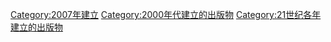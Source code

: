 {{Cat topic in year| topic=建立的出版物| year=2007}}

[[Category:2007年建立|Category:2007年建立]]
[[Category:2000年代建立的出版物|Category:2000年代建立的出版物]]
[[Category:21世纪各年建立的出版物|Category:21世纪各年建立的出版物]]